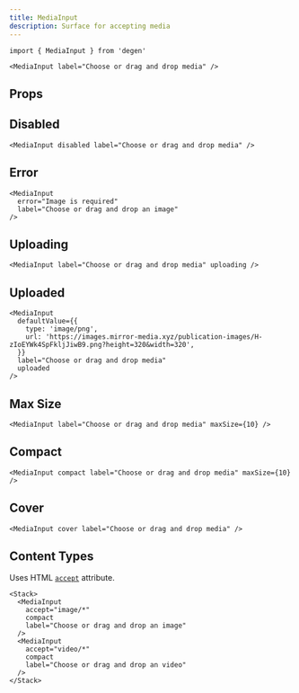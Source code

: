 ```yaml
---
title: MediaInput
description: Surface for accepting media
---
```


```tsx
import { MediaInput } from 'degen'
```

```tsx live=true expand=true
<MediaInput label="Choose or drag and drop media" />
```

## Props

<PropsTable sourceLink={sourceLink} types={types} />

## Disabled

```tsx live=true
<MediaInput disabled label="Choose or drag and drop media" />
```

## Error

```tsx live=true
<MediaInput
  error="Image is required"
  label="Choose or drag and drop an image"
/>
```

## Uploading

```tsx live=true
<MediaInput label="Choose or drag and drop media" uploading />
```

## Uploaded

```tsx live=true
<MediaInput
  defaultValue={{
    type: 'image/png',
    url: 'https://images.mirror-media.xyz/publication-images/H-zIoEYWk4SpFkljJiwB9.png?height=320&width=320',
  }}
  label="Choose or drag and drop media"
  uploaded
/>
```

## Max Size

```tsx live=true
<MediaInput label="Choose or drag and drop media" maxSize={10} />
```

## Compact

```tsx live=true
<MediaInput compact label="Choose or drag and drop media" maxSize={10} />
```

## Cover

```tsx live=true
<MediaInput cover label="Choose or drag and drop media" />
```

## Content Types

Uses HTML [`accept`](https://developer.mozilla.org/en-US/docs/Web/HTML/Attributes/accept) attribute.

```tsx live=true
<Stack>
  <MediaInput
    accept="image/*"
    compact
    label="Choose or drag and drop an image"
  />
  <MediaInput
    accept="video/*"
    compact
    label="Choose or drag and drop an video"
  />
</Stack>
```
